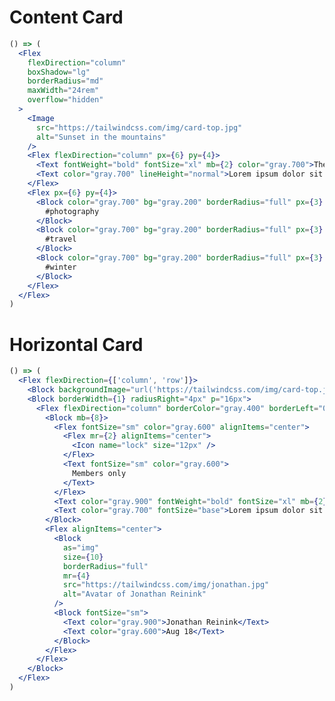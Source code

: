 <Meta title="Examples|Cards" />

# Content Card

```jsx
() => (
  <Flex
    flexDirection="column"
    boxShadow="lg"
    borderRadius="md"
    maxWidth="24rem"
    overflow="hidden"
  >
    <Image
      src="https://tailwindcss.com/img/card-top.jpg"
      alt="Sunset in the mountains"
    />
    <Flex flexDirection="column" px={6} py={4}>
      <Text fontWeight="bold" fontSize="xl" mb={2} color="gray.700">The Coldest Sunset</Text>
      <Text color="gray.700" lineHeight="normal">Lorem ipsum dolor sit amet, consectetur adipisicing elit. Voluptatibus quia, nulla! Maiores et perferendis eaque, exercitationem praesentium nihil.</Text>
    </Flex>
    <Flex px={6} py={4}>
      <Block color="gray.700" bg="gray.200" borderRadius="full" px={3} py={1} mr={2}>
        #photography
      </Block>
      <Block color="gray.700" bg="gray.200" borderRadius="full" px={3} py={1} mr={2}>
        #travel
      </Block>
      <Block color="gray.700" bg="gray.200" borderRadius="full" px={3} py={1}>
        #winter
      </Block>
    </Flex>
  </Flex>
)
```

# Horizontal Card
```jsx
() => (
  <Flex flexDirection={['column', 'row']}>
    <Block backgroundImage="url('https://tailwindcss.com/img/card-top.jpg')" radiusLeft="4px" backgroundSize="cover" width="30rem" backgroundRepeat="no-repeat" />
    <Block borderWidth={1} radiusRight="4px" p="16px">
      <Flex flexDirection="column" borderColor="gray.400" borderLeft="0" class="border-r border-b border-l border-gray-400 lg:border-l-0 lg:border-t lg:border-gray-400 bg-white rounded-b lg:rounded-b-none lg:rounded-r p-4 justify-between leading-normal">
        <Block mb={8}>
          <Flex fontSize="sm" color="gray.600" alignItems="center">
            <Flex mr={2} alignItems="center">
              <Icon name="lock" size="12px" />
            </Flex>
            <Text fontSize="sm" color="gray.600">
              Members only
            </Text>
          </Flex>
          <Text color="gray.900" fontWeight="bold" fontSize="xl" mb={2}>Can coffee make you a better developer?</Text>
          <Text color="gray.700" fontSize="base">Lorem ipsum dolor sit amet, consectetur adipisicing elit. Voluptatibus quia, nulla! Maiores et perferendis eaque, exercitationem praesentium nihil.</Text>
        </Block>
        <Flex alignItems="center">
          <Block
            as="img"
            size={10}
            borderRadius="full"
            mr={4}
            src="https://tailwindcss.com/img/jonathan.jpg"
            alt="Avatar of Jonathan Reinink"
          />
          <Block fontSize="sm">
            <Text color="gray.900">Jonathan Reinink</Text>
            <Text color="gray.600">Aug 18</Text>
          </Block>
        </Flex>
      </Flex>
    </Block>
  </Flex>
)

```